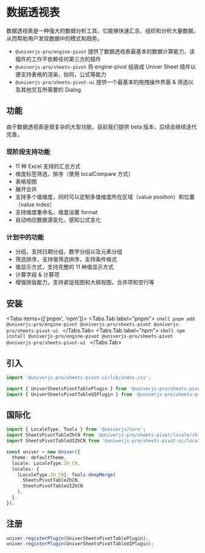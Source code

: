 

# 数据透视表

<BadgeGroup values={[UniverTypes.SHEET]} value={UniverTypes.SHEET} />

<Sandbox entryFile={entryFile} />

数据透视表是一种强大的数据分析工具，它能够快速汇总、组织和分析大量数据，从而帮助用户发现数据中的模式和趋势。

- `@univerjs-pro/engine-pivot` 提供了数据透视表最基本的数据计算能力，该插件的工作不依赖任何第三方的插件
- `@univerjs-pro/sheets-pivot` 将 engine-pivot 组装成 Univer Sheet 插件以便支持表格的渲染，协同，公式等能力
- `@univerjs-pro/sheets-pivot-ui` 提供一个最基本的拖拽操作界面 & 筛选以及其他交互所需要的 Dialog

## 功能

<Callout>
由于数据透视表是很复杂的大型功能，目前我们提供 beta 版本，后续会继续迭代完善。
</Callout>

### 现阶段支持功能

- 11 种 Excel 支持的汇总方式
- 维度标签筛选，排序（使用 localCompare 方式）
- 表格视图
- 展开合并
- 支持多个值维度，同时可以定制多值维度所在区域（value position）和位置（value index）
- 支持维度重命名，维度设置 format
- 自动响应数据源变化，感知公式变化

### 计划中的功能

- 分组，支持日期分组，数字分组以及元素分组
- 筛选排序，支持值筛选排序，支持条件格式
- 值显示方式，支持完整的 11 种值显示方式
- 计算字段 & 计算项
- 增强排版能力，支持紧促视图和大纲视图，合并项和空行等

## 安装

<Tabs items={['pnpm', 'npm']}>
  <Tabs.Tab label="pnpm">
    ```shell
    pnpm add @univerjs-pro/engine-pivot @univerjs-pro/sheets-pivot @univerjs-pro/sheets-pivot-ui
    ```
  </Tabs.Tab>
  <Tabs.Tab label="npm">
    ```shell
    npm install @univerjs-pro/engine-pivot @univerjs-pro/sheets-pivot @univerjs-pro/sheets-pivot-ui
    ```
  </Tabs.Tab>
</Tabs>

## 引入

```typescript
import '@univerjs-pro/sheets-pivot-ui/lib/index.css';

import { UniverSheetsPivotTablePlugin } from '@univerjs-pro/sheets-pivot';
import { UniverSheetsPivotTableUIPlugin } from '@univerjs-pro/sheets-pivot-ui';
```

## 国际化

```typescript
import { LocaleType, Tools } from '@univerjs/core';
import SheetsPivotTableZhCN from '@univerjs-pro/sheets-pivot/locale/zh-CN';
import SheetsPivotTableUIZhCN from '@univerjs-pro/sheets-pivot-ui/locale/zh-CN';

const univer = new Univer({
  theme: defaultTheme,
  locale: LocaleType.ZH_CN,
  locales: {
    [LocaleType.ZH_CN]: Tools.deepMerge(
      SheetsPivotTableZhCN,
      SheetsPivotTableUIZhCN
    ),
  },
});
```

## 注册

```typescript
univer.registerPlugin(UniverSheetsPivotTablePlugin);
univer.registerPlugin(UniverSheetsPivotTableUIPlugin);
```
